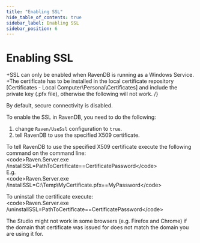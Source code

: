 ```yaml
---
title: "Enabling SSL"
hide_table_of_contents: true
sidebar_label: Enabling SSL
sidebar_position: 6
---
```



# Enabling SSL

+SSL can only be enabled when RavenDB is running as a Windows Service.
+The certificate has to be installed in the local certificate repository [Certificates - Local Computer\Personal\Certificates] and include the private key (.pfx file), otherwise the following will not work. /}

By default, secure connectivity is disabled. 

To enable the SSL in RavenDB, you need to do the following:

1. change `Raven/UseSsl` configuration to `true`.  
2. tell RavenDB to use the specified X509 certificate. 

To tell RavenDB to use the specified X509 certificate execute the following command on the command line:   
&lt;code&gt;Raven.Server.exe /installSSL=PathToCertificate==CertificatePassword&lt;/code&gt;    
E.g.   
&lt;code&gt;Raven.Server.exe /installSSL=C:\Temp\MyCertificate.pfx==MyPassword&lt;/code&gt;  

To uninstall the certificate execute:    
&lt;code&gt;Raven.Server.exe /uninstallSSL=PathToCertificate==CertificatePassword&lt;/code&gt;   

<Admonition type="note" title="">
The Studio might not work in some browsers (e.g. Firefox and Chrome) if the domain that certificate was issued for does not match the domain you are using it for.
</Admonition>   
